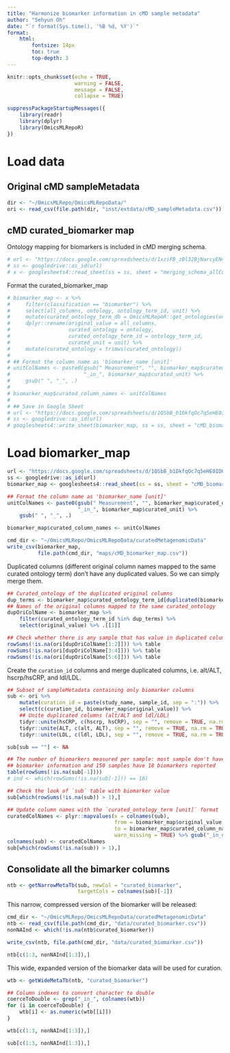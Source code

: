 ```yaml
---
title: "Harmonize biomarker information in cMD sample metadata"
author: "Sehyun Oh"
date: "`r format(Sys.time(), '%B %d, %Y')`"
format:
    html:
        fontsize: 14px
        toc: true
        top-depth: 3
---
```


```r
knitr::opts_chunk$set(echo = TRUE, 
                      warning = FALSE, 
                      message = FALSE, 
                      collapse = TRUE)
```

```r
suppressPackageStartupMessages({
    library(readr)
    library(dplyr)
    library(OmicsMLRepoR)
})
```

# Load data
## Original cMD sampleMetadata
```r
dir <- "~/OmicsMLRepo/OmicsMLRepoData/"
ori <- read_csv(file.path(dir, "inst/extdata/cMD_sampleMetadata.csv"))
```

## cMD curated_biomarker map
Ontology mapping for biomarkers is included in cMD merging schema.
```r
# url <- "https://docs.google.com/spreadsheets/d/1xziFB_zBl32BjNarcyEN4GupTYpPtq5aDz0GbRbWvtk/edit?usp=sharing"
# ss <- googledrive::as_id(url)
# x <- googlesheets4::read_sheet(ss = ss, sheet = "merging_schema_allCols")
```

Format the curated_biomarker_map
```r
# biomarker_map <- x %>% 
#     filter(classification == "biomarker") %>%
#     select(all_columns, ontology, ontology_term_id, unit) %>%
#     mutate(curated_ontology_term_db = OmicsMLRepoR::get_ontologies(ontology_term_id, ":")) %>%
#     dplyr::rename(original_value = all_columns,
#                   curated_ontology = ontology,
#                   curated_ontology_term_id = ontology_term_id,
#                   curated_unit = unit) %>%
#     mutate(curated_ontology = trimws(curated_ontology))
# 
# ## Format the column name as 'biomarker_name [unit]'
# unitColNames <- paste0(gsub(" Measurement", "", biomarker_map$curated_ontology), 
#                        "_in_", biomarker_map$curated_unit) %>%
#     gsub(" ", "_", .)
# 
# biomarker_map$curated_column_names <- unitColNames
# 
# ## Save in Google Sheet
# url <- "https://docs.google.com/spreadsheets/d/1QSbB_b1DkfqOc7q5eHE0IDHSiGqNUyTE8d4GzbSEzjM/edit?usp=sharing"
# ss <- googledrive::as_id(url)
# googlesheets4::write_sheet(biomarker_map, ss = ss, sheet = "cMD_biomarker_map")
```

# Load biomarker_map
```r
url <- "https://docs.google.com/spreadsheets/d/1QSbB_b1DkfqOc7q5eHE0IDHSiGqNUyTE8d4GzbSEzjM/edit?usp=sharing"
ss <- googledrive::as_id(url)
biomarker_map <- googlesheets4::read_sheet(ss = ss, sheet = "cMD_biomarker_map")
```

```r
## Format the column name as 'biomarker_name [unit]'
unitColNames <- paste0(gsub(" Measurement", "", biomarker_map$curated_ontology),
                       "_in_", biomarker_map$curated_unit) %>%
    gsub(" ", "_", .)

biomarker_map$curated_column_names <- unitColNames
```

```r
cmd_dir <- "~/OmicsMLRepo/OmicsMLRepoData/curatedMetagenomicData"
write_csv(biomarker_map, 
          file.path(cmd_dir, "maps/cMD_biomarker_map.csv"))
```



Duplicated columns (different original column names mapped to the same
curated ontology term) don't have any duplicated values. So we can simply
merge them.
```r
## Curated_ontology of the duplicated original columns
dup_terms <- biomarker_map$curated_ontology_term_id[duplicated(biomarker_map$curated_ontology_term_id)]
## Names of the original columns mapped to the same curated_ontology
dupOriColName <- biomarker_map %>%
    filter(curated_ontology_term_id %in% dup_terms) %>%
    select(original_value) %>% .[[1]]

## Check whether there is any sample that has value in duplicated columns
rowSums(!is.na(ori[dupOriColName[1:2]])) %>% table
rowSums(!is.na(ori[dupOriColName[3:4]])) %>% table
rowSums(!is.na(ori[dupOriColName[5:6]])) %>% table
```

Create the `curation_id` columns and merge duplicated columns, i.e. alt/ALT,
hscrp/hsCRP, and ldl/LDL.

```r
## Subset of sampleMetadata containing only biomarker columns
sub <- ori %>%
    mutate(curation_id = paste(study_name, sample_id, sep = ":")) %>%
    select(c(curation_id, biomarker_map$original_value)) %>% 
    ## Unite duplicated columns (alt/ALT and ldl/LDL)
    tidyr::unite(hsCRP, c(hscrp, hsCRP), sep = "", remove = TRUE, na.rm = TRUE) %>%
    tidyr::unite(ALT, c(alt, ALT), sep = "", remove = TRUE, na.rm = TRUE) %>%
    tidyr::unite(LDL, c(ldl, LDL), sep = "", remove = TRUE, na.rm = TRUE)

sub[sub == ""] <- NA
```

```r
## The number of biomarkers measured per sample: most sample don't have any 
## biomarker information and 150 samples have 18 biomarkers reported
table(rowSums(!is.na(sub[-1])))
# ind <- which(rowSums(!is.na(sub[-1])) == 18)

## Check the look of `sub` table with biomarker value
sub[which(rowSums(!is.na(sub)) > 1),]
```

```r
## Update column names with the `curated_ontology_term [unit]` format
curatedColNames <- plyr::mapvalues(x = colnames(sub), 
                                   from = biomarker_map$original_value, 
                                   to = biomarker_map$curated_column_names, 
                                   warn_missing = TRUE) %>% gsub("_in_n.a.", "", .)
colnames(sub) <- curatedColNames
sub[which(rowSums(!is.na(sub)) > 1),]
```

## Consolidate all the bimarker columns
```r
ntb <- getNarrowMetaTb(sub, newCol = "curated_biomarker",
                       targetCols = colnames(sub)[-1])
```

This narrow, compressed version of the biomarker will be released:
```r
cmd_dir <- "~/OmicsMLRepo/OmicsMLRepoData/curatedMetagenomicData"
ntb <- read_csv(file.path(cmd_dir, "data/curated_biomarker.csv"))
nonNAInd <- which(!is.na(ntb$curated_biomarker))
```

```r
write_csv(ntb, file.path(cmd_dir, "data/curated_biomarker.csv"))
```

```r
ntb[c(1:3, nonNAInd[1:3]),]
```

This wide, expanded version of the biomarker data will be used for curation.
```r
wtb <- getWideMetaTb(ntb, "curated_biomarker")

## Column indexes to convert character to double
coerceToDouble <- grep("_in_", colnames(wtb))
for (i in coerceToDouble) {
    wtb[i] <- as.numeric(wtb[[i]])
}
```

```r
wtb[c(1:3, nonNAInd[1:3]),]
```

```r
sub[c(1:3, nonNAInd[1:3]),]
```
